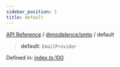 ```yaml
---
sidebar_position: 1
title: default
---
```


[API Reference](/api-reference/@modelence/smtp/variables/../../../index) / [@modelence/smtp](/api-reference/@modelence/smtp/variables/../index) / default

> **default**: `EmailProvider`

Defined in: [index.ts:100](https://github.com/modelence/modelence/blob/77b2ece9e470bd518ec28a2f7c1346f10452ec29/packages/smtp/src/index.ts#L100)
